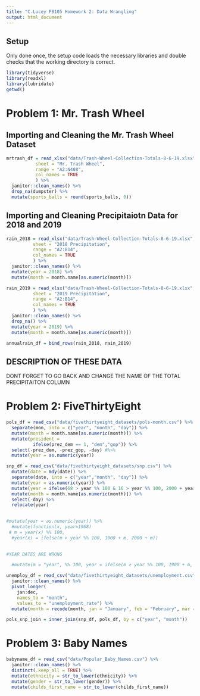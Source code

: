 ```yaml
---
title: "C.Lucey P8105 Homework 2: Data Wrangling"
output: html_document
---
```

## Setup
Only done once, the setup code loads the necessary libraries and double checks that the working directory is correct.

```r
library(tidyverse)
library(readxl)
library(lubridate)
getwd()
```
# Problem 1: Mr. Trash Wheel

## Importing and Cleaning the Mr. Trash Wheel Dataset

```r

mrtrash_df = read_xlsx("data/Trash-Wheel-Collection-Totals-8-6-19.xlsx",
           sheet = "Mr. Trash Wheel",
           range = "A2:N408",
           col_names = TRUE
           ) %>%
  janitor::clean_names() %>% 
  drop_na(dumpster) %>% 
  mutate(sports_balls = round(sports_balls, 0))

```

## Importing and Cleaning Precipitaiotn Data for 2018 and 2019

```r
rain_2018 = read_xlsx("data/Trash-Wheel-Collection-Totals-8-6-19.xlsx",
          sheet = "2018 Precipitation",
          range = "A2:B14",
          col_names = TRUE
          ) %>% 
  janitor::clean_names() %>% 
  mutate(year = 2018) %>% 
  mutate(month = month.name[as.numeric(month)])

rain_2019 = read_xlsx("data/Trash-Wheel-Collection-Totals-8-6-19.xlsx",
          sheet = "2019 Precipitation",
          range = "A2:B14",
          col_names = TRUE
          ) %>%
  janitor::clean_names() %>% 
  drop_na() %>% 
  mutate(year = 2019) %>% 
  mutate(month = month.name[as.numeric(month)])

annualrain_df = bind_rows(rain_2018, rain_2019)

```

## DESCRIPTION OF THESE DATA 

DONT FORGET TO GO BACK AND CHANGE THE NAME OF THE TOTAL PRECIPITAITON COLUMN

# Problem 2: FiveThirtyEight

```r

pols_df = read_csv("data/fivethirtyeight_datasets/pols-month.csv") %>% 
  separate(mon, into = c("year", "month", "day")) %>%
  mutate(month = month.name[as.numeric(month)]) %>% 
  mutate(president = 
          ifelse(prez_dem == 1, "dem","gop")) %>% 
  select(-prez_dem, -prez_gop, -day) #%>% 
  mutate(year = as.numeric(year))

snp_df = read_csv("data/fivethirtyeight_datasets/snp.csv") %>%
  mutate(date = mdy(date)) %>%
  separate(date, into = c("year","month", "day")) %>%
  mutate(year = as.numeric(year)) %>% 
  mutate(year = ifelse(68 > year %% 100 & 16 > year %% 100, 2000 + year %% 100, 1900 + year %% 100)) %>%
  mutate(month = month.name[as.numeric(month)]) %>% 
  select(-day) %>% 
  relocate(year)
  

#mutate(year = as.numeric(year)) %>%
  #mutate(function(x, year=1968) 
 # m = year(x) %% 100,
  #year(x) = ifelse(m > year %% 100, 1900 + m, 2000 + m))
  

#YEAR DATES ARE WRONG

  #mutate(m = "year", %% 100, year = ifelse(m > year %% 100, 1900 + m, 2000 + m)) %>%


```

```r

unemploy_df = read_csv("data/fivethirtyeight_datasets/unemployment.csv") %>% 
  janitor::clean_names() %>% 
  pivot_longer(
    jan:dec,
    names_to = "month",
    values_to = "unemployment_rate") %>% 
  mutate(month = recode(month, jan = "January", feb = "February", mar = "March", apr = "April", may = "May", jun = "June", jul = "July", aug = "August", sep = "September", oct = "October", nov = "November", dec = "December" ))
```

```r

pols_snp_join = inner_join(snp_df, pols_df, by = c("year", "month"))
```

# Problem 3: Baby Names

```r

babyname_df = read_csv("data/Popular_Baby_Names.csv") %>% 
  janitor::clean_names() %>% 
  distinct(.keep_all = TRUE) %>% 
  mutate(ethnicity = str_to_lower(ethnicity)) %>% 
  mutate(gender = str_to_lower(gender)) %>% 
  mutate(childs_first_name = str_to_lower(childs_first_name))

```


